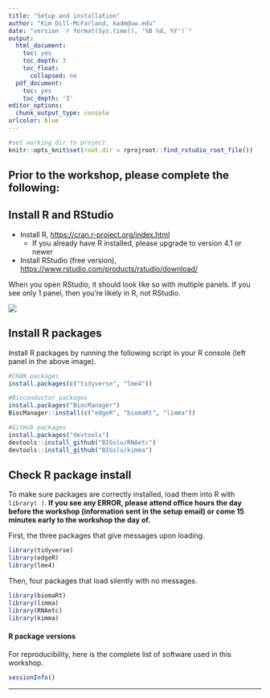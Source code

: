 ```yaml
---
title: "Setup and installation"
author: "Kim Dill-McFarland, kadm@uw.edu"
date: "version `r format(Sys.time(), '%B %d, %Y')`"
output:
  html_document:
    toc: yes
    toc_depth: 3
    toc_float:
      collapsed: no
  pdf_document:
    toc: yes
    toc_depth: '3'
editor_options:
  chunk_output_type: console
urlcolor: blue
---
```


```r
#set working dir to project
knitr::opts_knit$set(root.dir = rprojroot::find_rstudio_root_file())
```

## Prior to the workshop, please complete the following:

## Install R and RStudio

* Install R, <https://cran.r-project.org/index.html>
    - If you already have R installed, please upgrade to version 4.1 or newer
* Install RStudio (free version), <https://www.rstudio.com/products/rstudio/download/>

When you open RStudio, it should look like so with multiple panels. If you see only 1 panel, then you’re likely in R, not RStudio.

![](rstudio.png)

## Install R packages

Install R packages by running the following script in your R console (left panel in the above image).

```r
#CRAN packages
install.packages(c("tidyverse", "lme4"))

#Bioconductor packages
install.packages("BiocManager")
BiocManager::install(c("edgeR", "biomaRt", "limma"))

#GitHub packages
install.packages("devtools")
devtools::install_github("BIGslu/RNAetc")
devtools::install_github("BIGslu/kimma")
```

## Check R package install

To make sure packages are correctly installed, load them into R with `library( )`. **If you see any ERROR, please attend office hours the day before the workshop (information sent in the setup email) or come 15 minutes early to the workshop the day of.**

First, the three packages that give messages upon loading.

```r
library(tidyverse)
library(edgeR)
library(lme4)
```

Then, four packages that load silently with no messages.

```r
library(biomaRt)
library(limma)
library(RNAetc)
library(kimma)
```

#### R package versions

For reproducibility, here is the complete list of software used in this workshop.

```r
sessionInfo()
```

***